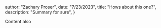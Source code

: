 



  author: "Zachary Proser",
  date: "7/23/2023",
  title: "Hows about this one?",
  description: "Summary for sure", 
 }

  
 Content also
  
